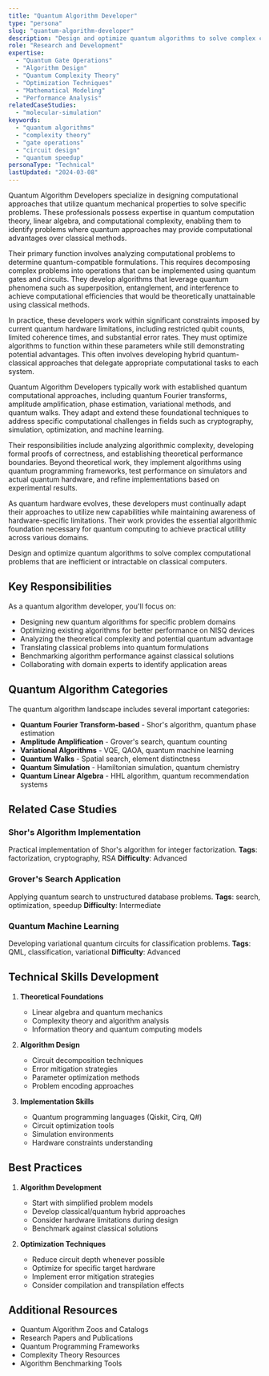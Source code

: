 ```yaml
---
title: "Quantum Algorithm Developer"
type: "persona"
slug: "quantum-algorithm-developer"
description: "Design and optimize quantum algorithms to solve complex computational problems that are inefficient or intractable on classical computers."
role: "Research and Development"
expertise:
  - "Quantum Gate Operations"
  - "Algorithm Design"
  - "Quantum Complexity Theory"
  - "Optimization Techniques"
  - "Mathematical Modeling"
  - "Performance Analysis"
relatedCaseStudies:
  - "molecular-simulation"
keywords:
  - "quantum algorithms"
  - "complexity theory"
  - "gate operations"
  - "circuit design"
  - "quantum speedup"
personaType: "Technical"
lastUpdated: "2024-03-08"
---
```


Quantum Algorithm Developers specialize in designing computational approaches that utilize quantum mechanical properties to solve specific problems. These professionals possess expertise in quantum computation theory, linear algebra, and computational complexity, enabling them to identify problems where quantum approaches may provide computational advantages over classical methods.

Their primary function involves analyzing computational problems to determine quantum-compatible formulations. This requires decomposing complex problems into operations that can be implemented using quantum gates and circuits. They develop algorithms that leverage quantum phenomena such as superposition, entanglement, and interference to achieve computational efficiencies that would be theoretically unattainable using classical methods.

In practice, these developers work within significant constraints imposed by current quantum hardware limitations, including restricted qubit counts, limited coherence times, and substantial error rates. They must optimize algorithms to function within these parameters while still demonstrating potential advantages. This often involves developing hybrid quantum-classical approaches that delegate appropriate computational tasks to each system.

Quantum Algorithm Developers typically work with established quantum computational approaches, including quantum Fourier transforms, amplitude amplification, phase estimation, variational methods, and quantum walks. They adapt and extend these foundational techniques to address specific computational challenges in fields such as cryptography, simulation, optimization, and machine learning.

Their responsibilities include analyzing algorithmic complexity, developing formal proofs of correctness, and establishing theoretical performance boundaries. Beyond theoretical work, they implement algorithms using quantum programming frameworks, test performance on simulators and actual quantum hardware, and refine implementations based on experimental results.

As quantum hardware evolves, these developers must continually adapt their approaches to utilize new capabilities while maintaining awareness of hardware-specific limitations. Their work provides the essential algorithmic foundation necessary for quantum computing to achieve practical utility across various domains.


Design and optimize quantum algorithms to solve complex computational problems that are inefficient or intractable on classical computers.

## Key Responsibilities

As a quantum algorithm developer, you'll focus on:

- Designing new quantum algorithms for specific problem domains
- Optimizing existing algorithms for better performance on NISQ devices
- Analyzing the theoretical complexity and potential quantum advantage
- Translating classical problems into quantum formulations
- Benchmarking algorithm performance against classical solutions
- Collaborating with domain experts to identify application areas

## Quantum Algorithm Categories

The quantum algorithm landscape includes several important categories:

- **Quantum Fourier Transform-based** - Shor's algorithm, quantum phase estimation
- **Amplitude Amplification** - Grover's search, quantum counting
- **Variational Algorithms** - VQE, QAOA, quantum machine learning
- **Quantum Walks** - Spatial search, element distinctness
- **Quantum Simulation** - Hamiltonian simulation, quantum chemistry
- **Quantum Linear Algebra** - HHL algorithm, quantum recommendation systems

## Related Case Studies

### Shor's Algorithm Implementation
Practical implementation of Shor's algorithm for integer factorization.
**Tags**: factorization, cryptography, RSA
**Difficulty**: Advanced

### Grover's Search Application
Applying quantum search to unstructured database problems.
**Tags**: search, optimization, speedup
**Difficulty**: Intermediate

### Quantum Machine Learning
Developing variational quantum circuits for classification problems.
**Tags**: QML, classification, variational
**Difficulty**: Advanced

## Technical Skills Development

1. **Theoretical Foundations**
   - Linear algebra and quantum mechanics
   - Complexity theory and algorithm analysis
   - Information theory and quantum computing models

2. **Algorithm Design**
   - Circuit decomposition techniques
   - Error mitigation strategies
   - Parameter optimization methods
   - Problem encoding approaches

3. **Implementation Skills**
   - Quantum programming languages (Qiskit, Cirq, Q#)
   - Circuit optimization tools
   - Simulation environments
   - Hardware constraints understanding

## Best Practices

1. **Algorithm Development**
   - Start with simplified problem models
   - Develop classical/quantum hybrid approaches
   - Consider hardware limitations during design
   - Benchmark against classical solutions

2. **Optimization Techniques**
   - Reduce circuit depth whenever possible
   - Optimize for specific target hardware
   - Implement error mitigation strategies
   - Consider compilation and transpilation effects

## Additional Resources

- Quantum Algorithm Zoos and Catalogs
- Research Papers and Publications
- Quantum Programming Frameworks
- Complexity Theory Resources
- Algorithm Benchmarking Tools


